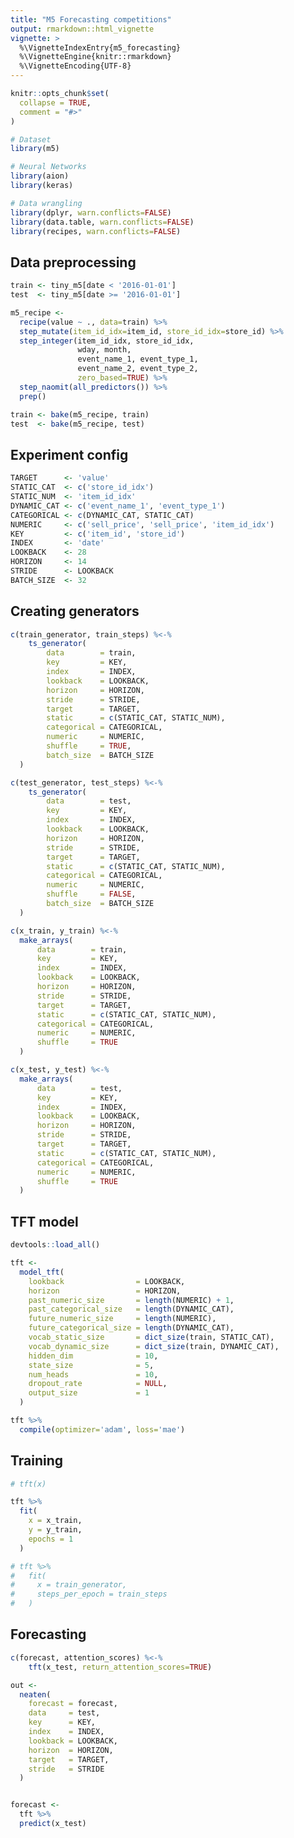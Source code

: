 ```yaml
---
title: "M5 Forecasting competitions"
output: rmarkdown::html_vignette
vignette: >
  %\VignetteIndexEntry{m5_forecasting}
  %\VignetteEngine{knitr::rmarkdown}
  %\VignetteEncoding{UTF-8}
---
```


```r
knitr::opts_chunk$set(
  collapse = TRUE,
  comment = "#>"
)
```

```r
# Dataset
library(m5)

# Neural Networks
library(aion)
library(keras)

# Data wrangling
library(dplyr, warn.conflicts=FALSE)
library(data.table, warn.conflicts=FALSE)
library(recipes, warn.conflicts=FALSE)
```
## Data preprocessing

```r
train <- tiny_m5[date < '2016-01-01']
test  <- tiny_m5[date >= '2016-01-01']

m5_recipe <-
  recipe(value ~ ., data=train) %>%
  step_mutate(item_id_idx=item_id, store_id_idx=store_id) %>%
  step_integer(item_id_idx, store_id_idx,
               wday, month,
               event_name_1, event_type_1,
               event_name_2, event_type_2,
               zero_based=TRUE) %>%
  step_naomit(all_predictors()) %>%
  prep()

train <- bake(m5_recipe, train)
test  <- bake(m5_recipe, test)
```

## Experiment config

```r
TARGET      <- 'value'
STATIC_CAT  <- c('store_id_idx')
STATIC_NUM  <- 'item_id_idx'
DYNAMIC_CAT <- c('event_name_1', 'event_type_1')
CATEGORICAL <- c(DYNAMIC_CAT, STATIC_CAT)
NUMERIC     <- c('sell_price', 'sell_price', 'item_id_idx')
KEY         <- c('item_id', 'store_id')
INDEX       <- 'date'
LOOKBACK    <- 28
HORIZON     <- 14
STRIDE      <- LOOKBACK
BATCH_SIZE  <- 32
```

## Creating generators

```r
c(train_generator, train_steps) %<-%
    ts_generator(
        data        = train,
        key         = KEY,
        index       = INDEX,
        lookback    = LOOKBACK,
        horizon     = HORIZON,
        stride      = STRIDE,
        target      = TARGET,
        static      = c(STATIC_CAT, STATIC_NUM),
        categorical = CATEGORICAL,
        numeric     = NUMERIC,
        shuffle     = TRUE,
        batch_size  = BATCH_SIZE    
  )

c(test_generator, test_steps) %<-%
    ts_generator(
        data        = test,
        key         = KEY,
        index       = INDEX,
        lookback    = LOOKBACK,
        horizon     = HORIZON,
        stride      = STRIDE,
        target      = TARGET,
        static      = c(STATIC_CAT, STATIC_NUM),
        categorical = CATEGORICAL,
        numeric     = NUMERIC,
        shuffle     = FALSE,
        batch_size  = BATCH_SIZE    
  )

c(x_train, y_train) %<-% 
  make_arrays(
      data        = train,
      key         = KEY,
      index       = INDEX,
      lookback    = LOOKBACK,
      horizon     = HORIZON,
      stride      = STRIDE,
      target      = TARGET,
      static      = c(STATIC_CAT, STATIC_NUM),
      categorical = CATEGORICAL,
      numeric     = NUMERIC,
      shuffle     = TRUE
  )

c(x_test, y_test) %<-% 
  make_arrays(
      data        = test,
      key         = KEY,
      index       = INDEX,
      lookback    = LOOKBACK,
      horizon     = HORIZON,
      stride      = STRIDE,
      target      = TARGET,
      static      = c(STATIC_CAT, STATIC_NUM),
      categorical = CATEGORICAL,
      numeric     = NUMERIC,
      shuffle     = TRUE
  )
```

## TFT model

```r
devtools::load_all()

tft <-
  model_tft(
    lookback                = LOOKBACK,
    horizon                 = HORIZON,
    past_numeric_size       = length(NUMERIC) + 1,
    past_categorical_size   = length(DYNAMIC_CAT),
    future_numeric_size     = length(NUMERIC),
    future_categorical_size = length(DYNAMIC_CAT),
    vocab_static_size       = dict_size(train, STATIC_CAT),
    vocab_dynamic_size      = dict_size(train, DYNAMIC_CAT),
    hidden_dim              = 10,
    state_size              = 5,
    num_heads               = 10,
    dropout_rate            = NULL,
    output_size             = 1
  )

tft %>% 
  compile(optimizer='adam', loss='mae')
```

## Training

```r
# tft(x)

tft %>%
  fit(
    x = x_train,
    y = y_train,
    epochs = 1
  )

# tft %>%
#   fit(
#     x = train_generator,
#     steps_per_epoch = train_steps
#   )
```

## Forecasting

```r
c(forecast, attention_scores) %<-%
    tft(x_test, return_attention_scores=TRUE)

out <-
  neaten(
    forecast = forecast,
    data     = test,
    key      = KEY,
    index    = INDEX,
    lookback = LOOKBACK,
    horizon  = HORIZON,
    target   = TARGET,
    stride   = STRIDE
  )


forecast <-
  tft %>%
  predict(x_test)
```



